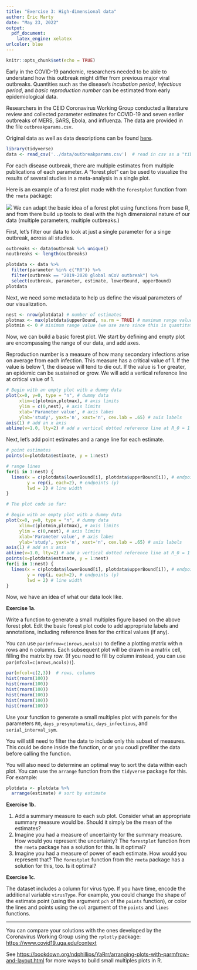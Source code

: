 ```yaml
---
title: "Exercise 3: High-dimensional data"
author: Éric Marty
date: "May 23, 2022"
output:
  pdf_document:
    latex_engine: xelatex
urlcolor: blue
---
```


```r
knitr::opts_chunk$set(echo = TRUE)
```

Early in the COVID-19 pandemic, researchers needed to be able to understand how this outbreak might differ from previous major viral outbreaks. Quantities such as the disease's *incubation period*, *infectious period*, and *basic reproduction number* can be estimated from early epidemiological data.

Researchers in the CEID Coronavirus Working Group conducted a literature review and collected parameter estimates for COVID-19 and seven earlier outbreaks of MERS, SARS, Ebola, and influenza. The data are provided in the file `outbreakparams.csv`.  

Original data as well as data descriptions can be found [here](https://docs.google.com/spreadsheets/d/18rhrw1d9uDtm8ffLaFmFXjcY8zFCcYqesEoso2EICE0/edit#gid=0).

```r
library(tidyverse)
data <- read_csv('../data/outbreakparams.csv')  # read in csv as a "tibble" dataframe.
```

For each disease outbreak, there are multiple estimates from multiple publications of each parameter. A "forest plot" can be used to visualize the results of several studies in a meta-analysis in a single plot. 

Here is an example of a forest plot made with the `forestplot` function from the `rmeta` package:  

![](../images/Pre-term_corticosteroid_data.png)
We can adapt the basic idea of a forest plot using functions from base R, and from there build up tools to deal with the high dimensional nature of our data (multiple parameters, multiple outbreaks.)

\pagebreak

First, let's filter our data to look at just a single parameter for a singe outbreak, across all studies.

```r

outbreaks <- data$outbreak %>% unique()
noutbreaks <- length(outbreaks) 

plotdata <- data %>% 
  filter(parameter %in% c("R0")) %>% 
  filter(outbreak == "2019-2020 global nCoV outbreak") %>% 
  select(outbreak, parameter, estimate, lowerBound, upperBound)
plotdata
```

Next, we need some metadata to help us define the visual parameters of our visualization.

```r
nest <- nrow(plotdata) # number of estimates
plotmax <- max(plotdata$upperBound, na.rm = TRUE) # maximum range value for plotting
plotmin <- 0 # minimum range value (we use zero since this is quantitative "ratio" data with zero as the theoretical lower limit.)
```

Now, we can build a basic forest plot. We start by defining and empty plot are encompassing the range of our data, and add axes. 

Reproduction number is a measure of how many secondary infections arise on average from each infection. This measure has a critical value of 1. If the value is below 1, the disease will tend to die out. If the value is 1 or greater, an epidemic can be sustained or grow. We will add a vertical reference line at critical value of 1.

```r
# Begin with an empty plot with a dummy data
plot(x=0, y=0, type = "n", # dummy data
     xlim=c(plotmin,plotmax), # axis limits
     ylim = c(0,nest), # axis limits
     xlab='Parameter value', # axis labes
     ylab='study', yaxt='n', xaxt='n', cex.lab = .65) # axis labels
axis(1) # add an x axis
abline(v=1.0, lty=2) # add a vertical dotted reference line at R_0 = 1

```

Next, let's add point estimates and a range line for each estimate.

```r
# point estimates
points(x=plotdata$estimate, y = 1:nest)

# range lines
for(i in 1:nest) {
  lines(x = c(plotdata$lowerBound[i], plotdata$upperBound[i]), # endpoints (x)
        y = rep(i, each=2), # endpoints (y)
        lwd = 2) # line width
}

```

```r
# The plot code so far:

# Begin with an empty plot with a dummy data
plot(x=0, y=0, type = "n", # dummy data
     xlim=c(plotmin,plotmax), # axis limits
     ylim = c(0,nest), # axis limits
     xlab='Parameter value', # axis labes
     ylab='study', yaxt='n', xaxt='n', cex.lab = .65) # axis labels
axis(1) # add an x axis
abline(v=1.0, lty=2) # add a vertical dotted reference line at R_0 = 1
points(x=plotdata$estimate, y = 1:nest)
for(i in 1:nest) {
  lines(x = c(plotdata$lowerBound[i], plotdata$upperBound[i]), # endpoints (x)
        y = rep(i, each=2), # endpoints (y)
        lwd = 2) # line width
}

```

Now, we have an idea of what our data look like. 

**Exercise 1a.**

Write a function to generate a small multiples figure based on the above forest plot. Edit the basic forest plot code to add appropriate labels and annotations, including reference lines for the critical values (if any). 

You can use `par(mfrow=c(nrows,ncols))` to define a plotting matrix with n rows and n columns. Each subsequent plot will be drawn in a matrix cell, filling the matrix by row. (If you need to fill by column instead, you can use `par(mfcol=c(nrows,ncols))`).

```r
par(mfcol=c(2,3))  # rows, columns
hist(rnorm(100))
hist(rnorm(100))
hist(rnorm(100))
hist(rnorm(100))
hist(rnorm(100))
hist(rnorm(100))
```

Use your function to generate a small multiples plot with panels for the parameters `R0`, `days_presymptomatic`, `days_infectious`, and `serial_interval_sym`.

You will still need to filter the data to include only this subset of measures. This could be done inside the function, or or you coudl prefilter the data before calling the function.

You will also need to determine an optimal way to sort the data within each plot. You can use the `arrange` function from the `tidyverse` package for this. For example:

```r
plotdata <- plotdata %>% 
  arrange(estimate) # sort by estimate
```

\pagebreak 

**Exercise 1b.** 

1. Add a summary measure to each sub plot. Consider what an appropriate summary measure would be. Should it simply be the mean of the estimates?  
2. Imagine you had a measure of uncertainty for the summary measure. How would you represent the uncertainty? The `forestplot` function from the `rmeta` package has a solution for this. Is it optimal?    
3. Imagine you had a measure of power of each estimate. How would you represent that? The `forestplot` function from the `rmeta` package has a solution for this, too. Is it optimal? 

**Exercise 1c.**

The dataset includes a column for virus type. If you have time, encode the additional variable `virusType`. For example, you could change the shape of the estimate point (using the argument `pch` of the `points` function), or color the lines and points using the `col` argument of the `points` and `lines` functions.

<hr> 

You can compare your solutions with the ones developed by the Coronavirus Working Group using the `rplotly` package: <https://www.covid19.uga.edu/context>

See <https://bookdown.org/ndphillips/YaRrr/arranging-plots-with-parmfrow-and-layout.html> for more ways to build small multiples plots in R.
